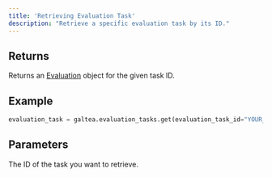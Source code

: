 ```yaml
---
title: 'Retrieving Evaluation Task'
description: "Retrieve a specific evaluation task by its ID."
---
```


## Returns
Returns an [Evaluation](/concepts/product/version/session/evaluation) object for the given task ID.

## Example
```python
evaluation_task = galtea.evaluation_tasks.get(evaluation_task_id="YOUR_TASK_ID")
```

## Parameters
<ResponseField name="evaluation_task_id" type="string" required>
  The ID of the task you want to retrieve.
</ResponseField>
